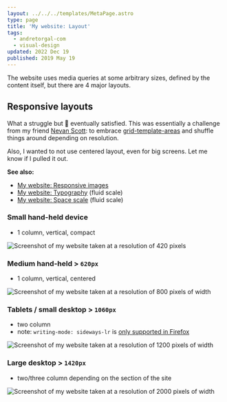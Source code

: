 ```yaml
---
layout: ../../../templates/MetaPage.astro
type: page
title: 'My website: Layout'
tags:
  - andretorgal-com
  - visual-design
updated: 2022 Dec 19
published: 2019 May 19
---
```


<Abstract>

The website uses media queries at some arbitrary sizes, defined by the content itself, but there are 4 major layouts.

</Abstract>

## Responsive layouts

What a struggle but :muscle: eventually satisfied. This was essentially a challenge from my friend [Nevan Scott](https://nevanscott.com/): to embrace [grid-template-areas](https://developer.mozilla.org/en-US/docs/Web/CSS/grid-template-areas) and shuffle things around depending on resolution.

Also, I wanted to not use centered layout, even for big screens. Let me know if I pulled it out.

**See also:**

- [My website: Responsive images](/meta/docs/responsive-images)
- [My website: Typography](/meta/docs/typography) (fluid scale)
- [My website: Space scale](/meta/docs/styling) (fluid scale)

### Small hand-held device

- 1 column, vertical, compact

![Screenshot of my website taken at a resolution of 420 pixels ](./layout/andretorgal-site-2023-layout-420-framed.png 'Screenshot: 420px')

### Medium hand-held > `620px`

- 1 column, vertical, centered

![Screenshot of my website taken at a resolution of 800 pixels of width](./layout/andretorgal-site-2023-layout-800-framed.png 'Screenshot: 800px')

### Tablets / small desktop > `1060px`

- two column
- note: `writing-mode: sideways-lr` is [only supported in Firefox](https://caniuse.com/mdn-css_properties_writing-mode_sideways_values)

![Screenshot of my website taken at a resolution of 1200 pixels of width](./layout/andretorgal-site-2023-layout-1200-framed.png 'Screenshot: 1200px')

### Large desktop > `1420px`

- two/three column depending on the section of the site

![Screenshot of my website taken at a resolution of 2000 pixels of width](./layout/andretorgal-site-2023-layout-2000-framed.png 'Screenshot: 2000px')
